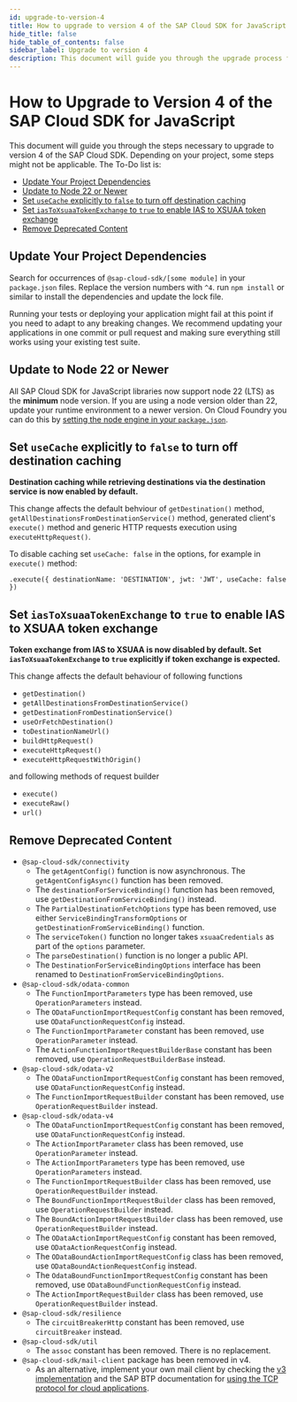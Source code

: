 ```yaml
---
id: upgrade-to-version-4
title: How to upgrade to version 4 of the SAP Cloud SDK for JavaScript
hide_title: false
hide_table_of_contents: false
sidebar_label: Upgrade to version 4
description: This document will guide you through the upgrade process from version 3 to 4.
---
```


# How to Upgrade to Version 4 of the SAP Cloud SDK for JavaScript <!-- omit from toc -->

This document will guide you through the steps necessary to upgrade to version 4 of the SAP Cloud SDK.
Depending on your project, some steps might not be applicable.
The To-Do list is:

- [Update Your Project Dependencies](#update-your-project-dependencies)
- [Update to Node 22 or Newer](#update-to-node-22-or-newer)
- [Set `useCache` explicitly to `false` to turn off destination caching](#set-usecache-explicitly-to-false-to-turn-off-destination-caching)
- [Set `iasToXsuaaTokenExchange` to `true` to enable IAS to XSUAA token exchange](#set-iastoxsuaatokenexchange-to-true-to-enable-ias-to-xsuaa-token-exchange)
- [Remove Deprecated Content](#remove-deprecated-content)

## Update Your Project Dependencies

Search for occurrences of `@sap-cloud-sdk/[some module]` in your `package.json` files.
Replace the version numbers with `^4`.
run `npm install` or similar to install the dependencies and update the lock file.

Running your tests or deploying your application might fail at this point if you need to adapt to any breaking changes.
We recommend updating your applications in one commit or pull request and making sure everything still works using your existing test suite.

## Update to Node 22 or Newer

All SAP Cloud SDK for JavaScript libraries now support node 22 (LTS) as the **minimum** node version.
If you are using a node version older than 22, update your runtime environment to a newer version.
On Cloud Foundry you can do this by [setting the node engine in your `package.json`](https://docs.cloudfoundry.org/buildpacks/node/index.html#runtime).

## Set `useCache` explicitly to `false` to turn off destination caching

**Destination caching while retrieving destinations via the destination service is now enabled by default.**

This change affects the default behviour of `getDestination()` method, `getAllDestinationsFromDestinationService()` method, generated client's `execute()` method and generic HTTP requests execution using `executeHttpRequest()`.

To disable caching set `useCache: false` in the options, for example in `execute()` method:

```TS
.execute({ destinationName: 'DESTINATION', jwt: 'JWT', useCache: false })
```
## Set `iasToXsuaaTokenExchange` to `true` to enable IAS to XSUAA token exchange

**Token exchange from IAS to XSUAA is now disabled by default.
Set `iasToXsuaaTokenExchange` to `true` explicitly if token exchange is expected.** 

This change affects the default behaviour of following functions

- `getDestination()`
- `getAllDestinationsFromDestinationService()`
- `getDestinationFromDestinationService()`
- `useOrFetchDestination()`
- `toDestinationNameUrl()`
- `buildHttpRequest()`
- `executeHttpRequest()`
- `executeHttpRequestWithOrigin()`

and following methods of request builder

- `execute()`
- `executeRaw()`
- `url()`

## Remove Deprecated Content

- `@sap-cloud-sdk/connectivity`
  - The `getAgentConfig()` function is now asynchronous. The `getAgentConfigAsync()` function has been removed.
  - The `destinationForServiceBinding()` function has been removed, use `getDestinationFromServiceBinding()` instead.
  - The `PartialDestinationFetchOptions` type has been removed, use either `ServiceBindingTransformOptions` or `getDestinationFromServiceBinding()` function.
  - The `serviceToken()` function no longer takes `xsuaaCredentials` as part of the `options` parameter.
  - The `parseDestination()` function is no longer a public API.
  - The `DestinationForServiceBindingOptions` interface has been renamed to `DestinationFromServiceBindingOptions`.
- `@sap-cloud-sdk/odata-common`
  - The `FunctionImportParameters` type has been removed, use `OperationParameters` instead.
  - The `ODataFunctionImportRequestConfig` constant has been removed, use `ODataFunctionRequestConfig` instead.
  - The `FunctionImportParameter` constant has been removed, use `OperationParameter` instead.
  - The `ActionFunctionImportRequestBuilderBase` constant has been removed, use `OperationRequestBuilderBase` instead.
- `@sap-cloud-sdk/odata-v2`
  - The `ODataFunctionImportRequestConfig` constant has been removed, use `ODataFunctionRequestConfig` instead.
  - The `FunctionImportRequestBuilder` constant has been removed, use `OperationRequestBuilder` instead.
- `@sap-cloud-sdk/odata-v4`
  - The `ODataFunctionImportRequestConfig` constant has been removed, use `ODataFunctionRequestConfig` instead.
  - The `ActionImportParameter` class has been removed, use `OperationParameter` instead.
  - The `ActionImportParameters` type has been removed, use `OperationParameters` instead.
  - The `FunctionImportRequestBuilder` class has been removed, use `OperationRequestBuilder` instead.
  - The `BoundFunctionImportRequestBuilder` class has been removed, use `OperationRequestBuilder` instead.
  - The `BoundActionImportRequestBuilder` class has been removed, use `OperationRequestBuilder` instead.
  - The `ODataActionImportRequestConfig` constant has been removed, use `ODataActionRequestConfig` instead.
  - The `ODataBoundActionImportRequestConfig` class has been removed, use `ODataBoundActionRequestConfig` instead.
  - The `OdataBoundFunctionImportRequestConfig` constant has been removed, use `ODataBoundFunctionRequestConfig` instead.
  - The `ActionImportRequestBuilder` class has been removed, use `OperationRequestBuilder` instead.
- `@sap-cloud-sdk/resilience`
  - The `circuitBreakerHttp` constant has been removed, use `circuitBreaker` instead.
- `@sap-cloud-sdk/util`
  - The `assoc` constant has been removed. There is no replacement.
- `@sap-cloud-sdk/mail-client` package has been removed in v4. 
  - As an alternative, implement your own mail client by checking the [v3 implementation](https://github.com/SAP/cloud-sdk-js/blob/v3-main/packages/mail-client/src/mail-client.ts) and the SAP BTP documentation for [using the TCP protocol for cloud applications](https://help.sap.com/docs/connectivity/sap-btp-connectivity-cf/using-tcp-protocol-for-cloud-applications?locale=en-US).